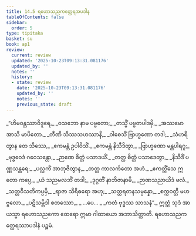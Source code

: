 ```yaml
---
title: 14.5 ရဟောသညကတ္ထေရအပဒါန
tableOfContents: false
sidebar:
  order: 5
type: tipitaka
basket: su
book: ap1
review:
  current: review
  updated: '2025-10-23T09:13:31.081176'
  updated_by: ''
  notes: ''
  history:
  - state: review
    date: '2025-10-23T09:13:31.081176'
    updated_by: ''
    notes: ''
    previous_state: draft
---
```



<ReviewStatus review={frontmatter.review} showDetails={true} />

<HypothesisAnnotation frontmatter={frontmatter} />

<DynamicBreadcrumb />

<Division number="34" book="ap1" e="ch" v="20" p="183">

<Paragraph number="2223" type="verses" book="ap1">
_“ဟိမဝန္တဿာဝိဒူရေ,_  
_ဝသဘော နာမ ပဗ္ဗတော;_  
_တသ္မိံ ပဗ္ဗတပါဒမှိ,_  
_အဿမော အာသိ မာပိတော._  

</Paragraph>

</Division>
<Division number="35" book="ap1" e="ch" v="20" p="183">

<Paragraph number="2224" type="verses" book="ap1">
_တီဏိ သိဿသဟဿာနိ,_  
_ဝါစေသိံ ဗြာဟ္မဏော တဒါ;_  
_သံဟရိတွာန တေ သိဿေ,_  
_ဧကမန္တံ ဥပါဝိသိံ._  

</Paragraph>

</Division>
<Division number="36" book="ap1" e="ch" v="20" p="183">

<Paragraph number="2225" type="verses" book="ap1">
_ဧကမန္တံ နိသီဒိတွာ,_  
_ဗြာဟ္မဏော မန္တပါရဂူ;_  
_ဗုဒ္ဓဝေဒံ ဂဝေသန္တော,_  
_ဉာဏေ စိတ္တံ ပသာဒယိံ._  

</Paragraph>

</Division>
<Division number="37" book="ap1" e="ch" v="20" p="183">

<Paragraph number="2226" type="verses" book="ap1">
_တတ္ထ စိတ္တံ ပသာဒေတွာ,_  
_နိသီဒိံ ပဏ္ဏသန္ထရေ;_  
_ပလ္လင်္ကံ အာဘုဇိတွာန,_  
_တတ္ထ ကာလင်္ကတော အဟံ._  

</Paragraph>

</Division>
<Division number="38" book="ap1" e="ch" v="20" p="183">

<Paragraph number="2227" type="verses" book="ap1">
_ဧကတ္တိံသေ ဣတော ကပ္ပေ,_  
_ယံ သညမလဘိံ တဒါ;_  
_ဒုဂ္ဂတိံ နာဘိဇာနာမိ,_  
_ဉာဏသညာယိဒံ ဖလံ._  

</Paragraph>

</Division>
<Division number="39" book="ap1" e="ch" v="20" p="183">

<Paragraph number="2228" type="verses" book="ap1">
_သတ္တဝီသတိကပ္ပမှိ,_  
_ရာဇာ သိရိဓရော အဟု;_  
_သတ္တရတနသမ္ပန္နော,_  
_စက္ကဝတ္တီ မဟဗ္ဗလော._  

</Paragraph>

</Division>
<Division number="40" book="ap1" e="ch" v="20" p="184">

<Paragraph number="2229" type="verses" book="ap1">
_ပဋိသမ္ဘိဒါ စတဿော,_  
_ …ပေ… _  
_ကတံ ဗုဒ္ဓဿ သာသနံ”._  

</Paragraph>

<Paragraph number="2230" book="ap1">
ဣတ္ထံ သုဒံ အာယသ္မာ ရဟောသညကော ထေရော ဣမာ ဂါထာယော အဘာသိတ္ထာတိ.

</Paragraph>
</Division>

<Paragraph number="2231" type="center" book="ap1">
ရဟောသညကတ္ထေရဿာပဒါနံ ပဉ္စမံ.
</Paragraph>